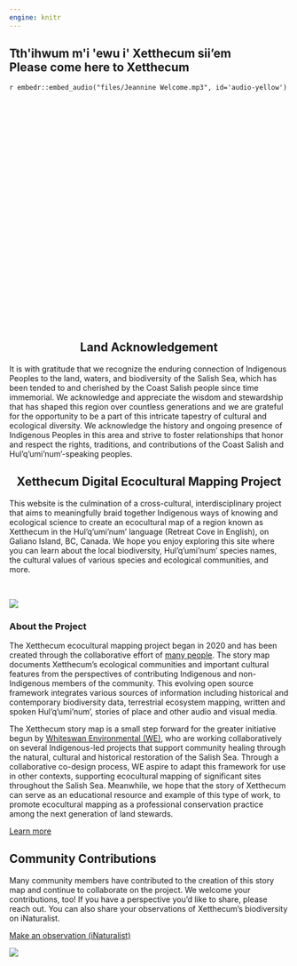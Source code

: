 ```yaml
---
engine: knitr
---
```


::: {.column-screen}
::: {.hero-banner style="height: 500px !important; background-image: url('files/banner_landing_2_small.png');"}

::: {.hero-text}

# Tth\'ihwum m\'i \'ewu i\' Xetthecum sii'em </br> Please come here to Xetthecum
`r embedr::embed_audio("files/Jeannine Welcome.mp3", id='audio-yellow')`

:::
:::
:::


::: {.column-screen .brown-div}
::: {.column-body}

<center>
## Land Acknowledgement
</center>

It is with gratitude that we recognize the enduring connection of Indigenous Peoples to the land, waters, and biodiversity of the Salish Sea, which has been tended to and cherished by the Coast Salish people since time immemorial. We acknowledge and appreciate the wisdom and stewardship that has shaped this region over countless generations and we are grateful for the opportunity to be a part of this intricate tapestry of cultural and ecological diversity. We acknowledge the history and ongoing presence of Indigenous Peoples in this area and strive to foster relationships that honor and respect the rights, traditions, and contributions of the Coast Salish and Hul’q’umi’num’-speaking peoples.


:::
:::

<center>
## Xetthecum Digital Ecocultural Mapping Project
</center>

This website is the culmination of a cross-cultural, interdisciplinary project that aims to meaningfully braid together Indigenous ways of knowing and ecological science to create an ecocultural map of a region known as Xetthecum in the Hul’q’umi’num’ language (Retreat Cove in English), on Galiano Island, BC, Canada. We hope you enjoy exploring this site where you can learn about the local biodiversity, Hul’q’umi’num’ species names, the cultural values of various species and ecological communities, and more.

<br>


![](files/icon_array.png){.centered}

::: {.column-screen .background-image style="background-image: url('files/high-res-map-snapshot.png');"}
::: {.column-body}
::: {.floating-text}

### About the Project

The Xetthecum ecocultural mapping project began in 2020 and has been created through the collaborative effort of [many people](/about.html). The story map documents Xetthecum’s ecological communities and important cultural features from the perspectives of contributing Indigenous and non-Indigenous members of the community. This evolving open source framework integrates various sources of information including historical and contemporary biodiversity data, terrestrial ecosystem mapping, written and spoken Hul’q’umi’num’, stories of place and other audio and visual media.

The Xetthecum story map is a small step forward for the greater initiative begun by [Whiteswan Environmental (WE)](https://www.whiteswanenvironmental.org/digital-ecocultural-mapping.html), who are working collaboratively on several Indigenous-led projects that support community healing through the natural, cultural and historical restoration of the Salish Sea. Through a collaborative co-design process, WE aspire to adapt this framework for use in other contexts, supporting ecocultural mapping of significant sites throughout the Salish Sea. Meanwhile, we hope that the story of Xetthecum can serve as an educational resource and example of this type of work, to promote ecocultural mapping as a professional conservation practice among the next generation of land stewards.

<a href="/about.html" class="btn btn-primary btn-rounded " role="button">Learn more</a>

:::
:::
:::

:::{.column-body .blurb-container}

:::{.blurb-half-column}
## Community Contributions

Many community members have contributed to the creation of this story map and continue to collaborate on the project. We welcome your contributions, too! If you have a perspective you'd like to share, please reach out. You can also share your observations of Xetthecum's biodiversity on iNaturalist.

[Make an observation (iNaturalist) <i class="fa-solid fa-arrow-up-right-from-square"></i>](https://www.inaturalist.org/projects/xetthecum?tab=observations&subtab=map)

:::

:::{.blurb-half-column}

![](files/shells.png)
:::
:::



